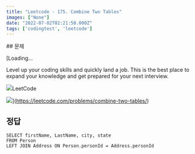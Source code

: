 ```yaml
---
title: "Leetcode - 175. Combine Two Tables"
images: ["None"]
date: "2022-07-02T02:21:50.000Z"
tags: ['codingtest', 'leetcode']
---
```


<TOCInline toc={props.toc} asDisclosure />
## 문제

[Loading...

Level up your coding skills and quickly land a job. This is the best place to expand your knowledge and get prepared for your next interview.

![](https://leetcode.com/favicon-192x192.png)LeetCode

![](https://leetcode.com/static/images/LeetCode_Sharing.png)](https://leetcode.com/problems/combine-two-tables/)

## 정답

```
SELECT firstName, LastName, city, state
FROM Person
LEFT JOIN Address ON Person.personId = Address.personId
```
